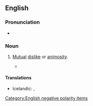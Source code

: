 ==English==

===Pronunciation===
* {{audio|en|En-au-no love lost.ogg|Audio (AU)}}

===Noun===
{{en-noun|-}}

# {{lb|en|idiomatic}} [[mutual|Mutual]] [[dislike]] or [[animosity]].
#: {{ux|en|There was '''no love lost''' between the two opponents.}}
#* {{quote-book|en|title=From Russia With Love|year=1957|chapter=22|author=Ian Fleming|passage=Soon they would be out of Turkey. But would Greece be any easier? '''No love lost''' between Greece and England.}}

====Translations====
{{trans-top|dislike}}
* Icelandic: {{t|is|vera fátt með}}, {{t|is|það er ekki ástinni fyrir að fara}}
{{trans-mid}}
{{trans-bottom}}

[[Category:English negative polarity items]]